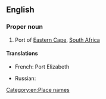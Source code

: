 ==English==

===Proper noun===
{{wikipedia}}
{{en-proper noun}}

# Port of [[Eastern Cape]], [[South Africa]]

====Translations====
{{trans-top|port of Eastern Cape}}
* French: Port Elizabeth
{{trans-mid}}
* Russian: {{t|ru|Порт-Элизабет|m|tr=Port-Elízabet}}
{{trans-bottom}}

[[Category:en:Place names]]